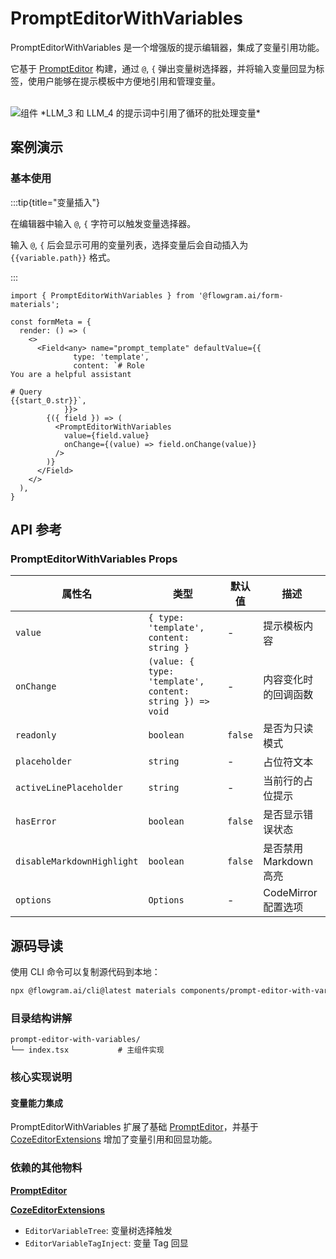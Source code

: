
# PromptEditorWithVariables

PromptEditorWithVariables 是一个增强版的提示编辑器，集成了变量引用功能。

它基于 [PromptEditor](./prompt-editor) 构建，通过 `@`, `{` 弹出变量树选择器，并将输入变量回显为标签，使用户能够在提示模板中方便地引用和管理变量。

<br />
<div>
  <img loading="lazy" src="/materials/prompt-editor-with-variables.png" alt="组件" style={{ width: '50%' }} />
  *LLM_3 和 LLM_4 的提示词中引用了循环的批处理变量*
</div>

## 案例演示

### 基本使用

:::tip{title="变量插入"}

在编辑器中输入 `@`, `{` 字符可以触发变量选择器。

输入 `@`, `{` 后会显示可用的变量列表，选择变量后会自动插入为 `{{variable.path}}` 格式。

:::


<BasicStory />

```tsx pure title="form-meta.tsx"
import { PromptEditorWithVariables } from '@flowgram.ai/form-materials';

const formMeta = {
  render: () => (
    <>
      <Field<any> name="prompt_template" defaultValue={{
              type: 'template',
              content: `# Role
You are a helpful assistant

# Query
{{start_0.str}}`,
            }}>
        {({ field }) => (
          <PromptEditorWithVariables
            value={field.value}
            onChange={(value) => field.onChange(value)}
          />
        )}
      </Field>
    </>
  ),
}
```

## API 参考

### PromptEditorWithVariables Props

| 属性名 | 类型 | 默认值 | 描述 |
|--------|------|--------|------|
| `value` | `{ type: 'template', content: string }` | - | 提示模板内容 |
| `onChange` | `(value: { type: 'template', content: string }) => void` | - | 内容变化时的回调函数 |
| `readonly` | `boolean` | `false` | 是否为只读模式 |
| `placeholder` | `string` | - | 占位符文本 |
| `activeLinePlaceholder` | `string` | - | 当前行的占位提示 |
| `hasError` | `boolean` | `false` | 是否显示错误状态 |
| `disableMarkdownHighlight` | `boolean` | `false` | 是否禁用Markdown高亮 |
| `options` | `Options` | - | CodeMirror 配置选项 |


## 源码导读

<SourceCode
  href="https://github.com/bytedance/flowgram.ai/tree/main/packages/materials/form-materials/src/components/prompt-editor-with-variables/index.tsx"
/>

使用 CLI 命令可以复制源代码到本地：

```bash
npx @flowgram.ai/cli@latest materials components/prompt-editor-with-variables
```

### 目录结构讲解

```
prompt-editor-with-variables/
└── index.tsx           # 主组件实现
```

### 核心实现说明

#### 变量能力集成

PromptEditorWithVariables 扩展了基础 [PromptEditor](./prompt-editor)，并基于 [CozeEditorExtensions](./coze-editor-extensions) 增加了变量引用和回显功能。

### 依赖的其他物料

[**PromptEditor**](./prompt-editor)

[**CozeEditorExtensions**](./coze-editor-extensions)
- `EditorVariableTree`: 变量树选择触发
- `EditorVariableTagInject`: 变量 Tag 回显

